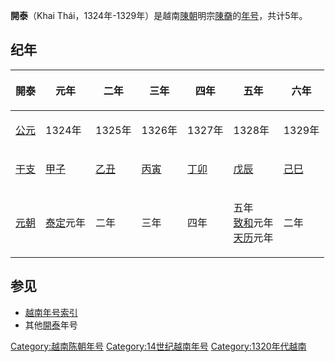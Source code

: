 {{Eranamebox|年号=開泰
|起讫时间= 1324年-1329年
|政权= [[陳朝_(越南)|陳朝]]
|帝王=明宗[[陳奣|陳奣]]
|历时= 6年
|timeline=
|说明=
}}
'''開泰'''（Khai Thái，1324年-1329年）是越南[[陳朝_(越南)|陳朝]]明宗[[陳奣|陳奣]]的[[年号|年号]]，共计5年。

==纪年==

{| class="wikitable"  style="text-align:center"
!開泰||元年||二年||三年||四年||五年||六年
|-
![[公元纪年|公元]]
|1324年||1325年||1326年||1327年||1328年||1329年
|-
![[干支纪年|干支]]
|[[甲子|甲子]]||[[乙丑|乙丑]]||[[丙寅|丙寅]]||[[丁卯|丁卯]]||[[戊辰|戊辰]]||[[己巳|己巳]]
|-
![[元朝|元朝]]
|[[泰定_(元朝)|泰定]]元年||二年||三年||四年||五年<br />[[致和|致和]]元年<br />[[天历_(元朝)|天历]]元年||二年
|}
 
==参见==
*[[越南年号索引|越南年号索引]]
*其他[[開泰|開泰]]年号

{{年号|[[大慶_(陳明宗)|大慶]]|[[越南年号索引|越南陳朝年号]]|[[開祐|開祐]]}}
{{越南年號}}
[[Category:越南陈朝年号|Category:越南陈朝年号]]
[[Category:14世纪越南年号|Category:14世纪越南年号]]
[[Category:1320年代越南|Category:1320年代越南]]